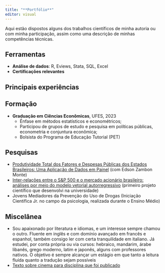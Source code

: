 ---
title: "**Portfólio**"
editor: visual
---

Aqui estão dispostos alguns dos trabalhos científicos de minha autoria ou com minha participação, assim como uma descrição de minhas competências técnicas.

## Ferramentas

- **Análise de dados**: R, Eviews, Stata, SQL, Excel
- **Certificações relevantes** 

## Principais experiências

## Formação

- **Graduação em Ciências Econômicas**, UFES, 2023
  - Ênfase em métodos estatísticos e econométricos;
  - Participou de grupos de estudo e pesquisa em políticas públicas, econometria e conjuntura econômica;
  - Bolsista do Programa de Educação Tutorial (PET)

## Pesquisas

- [Produtividade Total dos Fatores e Despesas Públicas dos Estados Brasileiros: Uma Aplicação de Dados em Painel](https://doity.com.br/anais/eees2023/trabalho/306273) (com Edson Zambon Monte)
- [Inter-relações entre o S&P 500 e o mercado acionário brasileiro: análises
 por meio do modelo vetorial autorregressivo](https://drive.google.com/file/d/1szCXqUf-ZPsOac-DTxJYOMHmSIXM1ufx/view?usp=sharing) (primeiro projeto científico que desenvolvi na universidade)
- Jovens Mediadores da Prevenção do Uso de Drogas (Iniciação Científica Jr. no campo da psicologia, realizada durante o Ensino Médio)


## Miscelânea

- Sou apaixonado por literatura e idiomas, e um interesse sempre chamou o outro. Fluente em inglês e com domínio avançado em francês e espanhol, também consigo ler com certa tranquilidade em italiano. Já estudei, por conta própria ou via cursos: hebraico, mandarim, árabe libanês, grego moderno, latim e japonês, alguns com professores nativos. O objetivo é sempre alcançar um estágio em que tanto a leitura fluída quanto a tradução sejam possíveis
- [Texto sobre cinema para disciplina que foi publicado](https://periodicos.ufes.br/peteconomia/article/view/36449)
